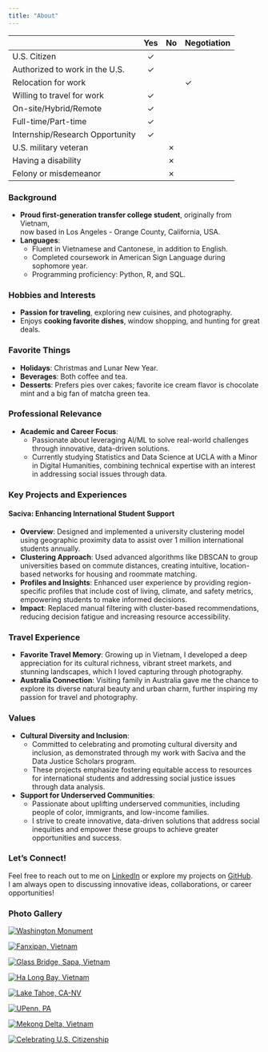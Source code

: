 ```yaml
---
title: "About"
---
```


|                                 	| Yes 	| No 	| Negotiation 	|
|---------------------------------	|:---:	|:--:	|-------------	|
| U.S. Citizen                    	|  ✓   	|    	|             	|
| Authorized to work in the U.S.  	|  ✓   	|    	|             	|
| Relocation for work               |     	|    	|   ✓          	|
| Willing to travel for work      	|  ✓   	|    	|             	|
| On-site/Hybrid/Remote           	|  ✓   	|    	|             	|
| Full-time/Part-time             	|  ✓   	|    	|             	|
| Internship/Research Opportunity 	|  ✓   	|    	|             	|
| U.S. military veteran           	|     	|✗    	|             	|
| Having a disability             	|     	|✗    	|             	|
| Felony or misdemeanor             |     	|✗    	|             	|

  
### Background
- **Proud first-generation transfer college student**, originally from Vietnam,  
  now based in Los Angeles - Orange County, California, USA.
- **Languages**: 
  - Fluent in Vietnamese and Cantonese, in addition to English. 
  - Completed coursework in American Sign Language during sophomore year.
  - Programming proficiency: Python, R, and SQL.

### Hobbies and Interests
- **Passion for traveling**, exploring new cuisines, and photography.
- Enjoys **cooking favorite dishes**, window shopping, and hunting for great deals.

### Favorite Things
- **Holidays**: Christmas and Lunar New Year.
- **Beverages**: Both coffee and tea.
- **Desserts**: Prefers pies over cakes; favorite ice cream flavor is chocolate mint and a big fan of matcha green tea.

### Professional Relevance
- **Academic and Career Focus**: 
  - Passionate about leveraging AI/ML to solve real-world challenges through innovative, data-driven solutions.  
  - Currently studying Statistics and Data Science at UCLA with a Minor in Digital Humanities, combining technical expertise with an interest in addressing social issues through data.

### Key Projects and Experiences
#### **Saciva**: Enhancing International Student Support
- **Overview**: Designed and implemented a university clustering model using geographic proximity data to assist over 1 million international students annually.
- **Clustering Approach**: Used advanced algorithms like DBSCAN to group universities based on commute distances, creating intuitive, location-based networks for housing and roommate matching.
- **Profiles and Insights**: Enhanced user experience by providing region-specific profiles that include cost of living, climate, and safety metrics, empowering students to make informed decisions.
- **Impact**: Replaced manual filtering with cluster-based recommendations, reducing decision fatigue and increasing resource accessibility.

### Travel Experience
- **Favorite Travel Memory**: Growing up in Vietnam, I developed a deep appreciation for its cultural richness, vibrant street markets, and stunning landscapes, which I loved capturing through photography. \
- **Australia Connection**: Visiting family in Australia gave me the chance to explore its diverse natural beauty and urban charm, further inspiring my passion for travel and photography.

### Values
- **Cultural Diversity and Inclusion**: 
  - Committed to celebrating and promoting cultural diversity and inclusion, as demonstrated through my work with Saciva and the Data Justice Scholars program.  
  - These projects emphasize fostering equitable access to resources for international students and addressing social justice issues through data analysis. \
- **Support for Underserved Communities**: 
  - Passionate about uplifting underserved communities, including people of color, immigrants, and low-income families.  
  - I strive to create innovative, data-driven solutions that address social inequities and empower these groups to achieve greater opportunities and success.

### Let’s Connect!
Feel free to reach out to me on [LinkedIn](http://www.linkedin.com/in/namvien){target="_blank"} or explore my projects on [GitHub](https://github.com/namvien94?tab=repositories){target="_blank"}.  
I am always open to discussing innovative ideas, collaborations, or career opportunities!

### Photo Gallery

<link rel="stylesheet" href="https://cdnjs.cloudflare.com/ajax/libs/lightbox2/2.11.3/css/lightbox.min.css">
<script src="https://cdnjs.cloudflare.com/ajax/libs/lightbox2/2.11.3/js/lightbox.min.js"></script>

::: {.grid .grid-cols-3 .gap-4}

::: {.g-col}
[![Washington Monument](IMG_4824.jpeg)](IMG_4824.jpeg){target="_blank" data-lightbox="gallery" data-title="Washington Monument"}
:::

::: {.g-col}
[![Fanxipan, Vietnam](IMG_0312.jpeg)](IMG_0312.jpeg){target="_blank" data-lightbox="gallery" data-title="Fanxipan, Vietnam"}
:::

::: {.g-col}
[![Glass Bridge, Sapa, Vietnam](IMG_0528.jpeg)](IMG_0528.jpeg){target="_blank" data-lightbox="gallery" data-title="Glass Bridge in Sapa, Vietnam"}
:::

::: {.g-col}
[![Ha Long Bay, Vietnam](IMG_0917.jpeg)](IMG_0917.jpeg){target="_blank" data-lightbox="gallery" data-title="Ha Long Bay, Vietnam"}
:::

::: {.g-col}
[![Lake Tahoe, CA-NV](IMG_0501.jpeg)](IMG_0501.jpeg){target="_blank" data-lightbox="gallery" data-title="Lake Tahoe, CA-NV"}
:::

::: {.g-col}
[![UPenn, PA](IMG_2052.JPG)](IMG_2052.JPG){target="_blank" data-lightbox="gallery" data-title="UPenn, PA"}
:::

::: {.g-col}
[![Mekong Delta, Vietnam](IMG_1315.jpeg)](IMG_1315.jpeg){target="_blank" data-lightbox="gallery" data-title="Mekong Delta, Vietnam"}
:::

::: {.g-col}
[![Celebrating U.S. Citizenship](IMG_2991.jpeg)](IMG_2991.jpeg){target="_blank" data-lightbox="gallery" data-title="Celebrating U.S. Citizenship"}
:::

:::
